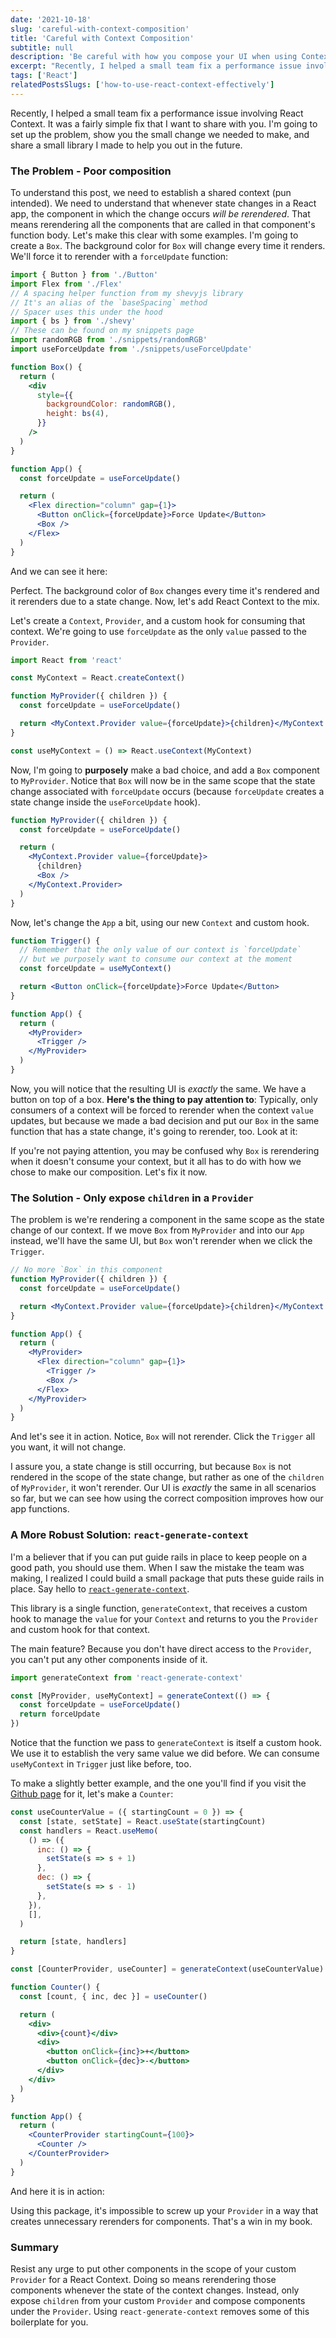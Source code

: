 ```yaml
---
date: '2021-10-18'
slug: 'careful-with-context-composition'
title: 'Careful with Context Composition'
subtitle: null
description: 'Be careful with how you compose your UI when using Context. You might be making a common mistake causing extra rerenders.'
excerpt: "Recently, I helped a small team fix a performance issue involving React Context. It was a fairly simple fix that I want to share with you. I'm going to set up the problem, show you the small change we needed to make, and share a small library I made to help you out in the future."
tags: ['React']
relatedPostsSlugs: ['how-to-use-react-context-effectively']
---
```



Recently, I helped a small team fix a performance issue involving React Context. It was a fairly simple fix that I want to share with you. I'm going to set up the problem, show you the small change we needed to make, and share a small library I made to help you out in the future.

### The Problem - Poor composition

To understand this post, we need to establish a shared context (pun intended). We need to understand that whenever state changes in a React app, the component in which the change occurs _will be rerendered_. That means rerendering all the components that are called in that component's function body. Let's make this clear with some examples. I'm going to create a `Box`. The background color for `Box` will change every time it renders. We'll force it to rerender with a `forceUpdate` function:

```jsx
import { Button } from './Button'
import Flex from './Flex'
// A spacing helper function from my shevyjs library
// It's an alias of the `baseSpacing` method
// Spacer uses this under the hood
import { bs } from './shevy'
// These can be found on my snippets page
import randomRGB from './snippets/randomRGB'
import useForceUpdate from './snippets/useForceUpdate'

function Box() {
  return (
    <div
      style={{
        backgroundColor: randomRGB(),
        height: bs(4),
      }}
    />
  )
}

function App() {
  const forceUpdate = useForceUpdate()

  return (
    <Flex direction="column" gap={1}>
      <Button onClick={forceUpdate}>Force Update</Button>
      <Box />
    </Flex>
  )
}
```

And we can see it here:

<OffsetWrap>
  <Example1 client:only="react" />
</OffsetWrap>

Perfect. The background color of `Box` changes every time it's rendered and it rerenders due to a state change. Now, let's add React Context to the mix.

Let's create a `Context`, `Provider`, and a custom hook for consuming that context. We're going to use `forceUpdate` as the only `value` passed to the `Provider`.

```jsx
import React from 'react'

const MyContext = React.createContext()

function MyProvider({ children }) {
  const forceUpdate = useForceUpdate()

  return <MyContext.Provider value={forceUpdate}>{children}</MyContext.Provider>
}

const useMyContext = () => React.useContext(MyContext)
```

Now, I'm going to **purposely** make a bad choice, and add a `Box` component to `MyProvider`. Notice that `Box` will now be in the same scope that the state change associated with `forceUpdate` occurs (because `forceUpdate` creates a state change inside the `useForceUpdate` hook).

```jsx
function MyProvider({ children }) {
  const forceUpdate = useForceUpdate()

  return (
    <MyContext.Provider value={forceUpdate}>
      {children}
      <Box />
    </MyContext.Provider>
  )
}
```

Now, let's change the `App` a bit, using our new `Context` and custom hook.

```jsx
function Trigger() {
  // Remember that the only value of our context is `forceUpdate`
  // but we purposely want to consume our context at the moment
  const forceUpdate = useMyContext()

  return <Button onClick={forceUpdate}>Force Update</Button>
}

function App() {
  return (
    <MyProvider>
      <Trigger />
    </MyProvider>
  )
}
```

Now, you will notice that the resulting UI is _exactly_ the same. We have a button on top of a box. **Here's the thing to pay attention to**: Typically, only consumers of a context will be forced to rerender when the context `value` updates, but because we made a bad decision and put our `Box` in the same function that has a state change, it's going to rerender, too. Look at it:

<OffsetWrap>
  <Example2 client:only="react" />
</OffsetWrap>

If you're not paying attention, you may be confused why `Box` is rerendering when it doesn't consume your context, but it all has to do with how we chose to make our composition. Let's fix it now.

### The Solution - Only expose `children` in a `Provider`

The problem is we're rendering a component in the same scope as the state change of our context. If we move `Box` from `MyProvider` and into our `App` instead, we'll have the same UI, but `Box` won't rerender when we click the `Trigger`.

```jsx
// No more `Box` in this component
function MyProvider({ children }) {
  const forceUpdate = useForceUpdate()

  return <MyContext.Provider value={forceUpdate}>{children}</MyContext.Provider>
}

function App() {
  return (
    <MyProvider>
      <Flex direction="column" gap={1}>
        <Trigger />
        <Box />
      </Flex>
    </MyProvider>
  )
}
```

And let's see it in action. Notice, `Box` will not rerender. Click the `Trigger` all you want, it will not change.

<OffsetWrap>
  <Example3 client:only="react" />
</OffsetWrap>

I assure you, a state change is still occurring, but because `Box` is not rendered in the scope of the state change, but rather as one of the `children` of `MyProvider`, it won't rerender. Our UI is _exactly_ the same in all scenarios so far, but we can see how using the correct composition improves how our app functions.

### A More Robust Solution: `react-generate-context`

I'm a believer that if you can put guide rails in place to keep people on a good path, you should use them. When I saw the mistake the team was making, I realized I could build a small package that puts these guide rails in place. Say hello to [`react-generate-context`](https://github.com/kyleshevlin/react-generate-context).

This library is a single function, `generateContext`, that receives a custom hook to manage the `value` for your `Context` and returns to you the `Provider` and custom hook for that context.

The main feature? Because you don't have direct access to the `Provider`, you can't put any other components inside of it.

```javascript
import generateContext from 'react-generate-context'

const [MyProvider, useMyContext] = generateContext(() => {
  const forceUpdate = useForceUpdate()
  return forceUpdate
})
```

Notice that the function we pass to `generateContext` is itself a custom hook. We use it to establish the very same value we did before. We can consume `useMyContext` in `Trigger` just like before, too.

To make a slightly better example, and the one you'll find if you visit the [Github page](https://github.com/kyleshevlin/react-generate-context) for it, let's make a `Counter`:

```jsx
const useCounterValue = ({ startingCount = 0 }) => {
  const [state, setState] = React.useState(startingCount)
  const handlers = React.useMemo(
    () => ({
      inc: () => {
        setState(s => s + 1)
      },
      dec: () => {
        setState(s => s - 1)
      },
    }),
    [],
  )

  return [state, handlers]
}

const [CounterProvider, useCounter] = generateContext(useCounterValue)

function Counter() {
  const [count, { inc, dec }] = useCounter()

  return (
    <div>
      <div>{count}</div>
      <div>
        <button onClick={inc}>+</button>
        <button onClick={dec}>-</button>
      </div>
    </div>
  )
}

function App() {
  return (
    <CounterProvider startingCount={100}>
      <Counter />
    </CounterProvider>
  )
}
```

And here it is in action:

<OffsetWrap>
  <Counter client:only="react" />
</OffsetWrap>

Using this package, it's impossible to screw up your `Provider` in a way that creates unnecessary rerenders for components. That's a win in my book.

### Summary

Resist any urge to put other components in the scope of your custom `Provider` for a React Context. Doing so means rerendering those components whenever the state of the context changes. Instead, only expose `children` from your custom `Provider` and compose components under the `Provider`. Using `react-generate-context` removes some of this boilerplate for you.
